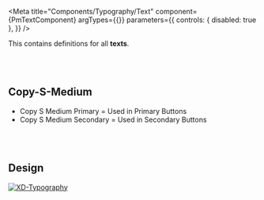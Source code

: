 
<Meta title="Components/Typography/Text" component={PmTextComponent} argTypes={{}} parameters={{
  controls: { disabled: true },
}} />

<Description of={PmTextComponent} />
<Description markdown={`# Typography`}/>




This contains definitions for all **texts**.

<br/><br/>

## Copy-S-Medium

<Canvas withToolbar isColumn>
  <Story name="Copy-S-Medium-Primary" args={{
      text: 'Copy-S-Medium-Primary - Fontsize : 14px - Color : #222222',
      type: 'copy-s-medium-primary',
    }}/>
  <Story name="Copy-S-Medium-Secondary" args={{
      text: 'Copy-S-Medium-Secondary - Fontsize : 14px - Color : #FFFFFF',
      type: 'copy-s-medium-secondary',
    }}/>
</Canvas>

<ul>
    <li>Copy S Medium Primary = Used in Primary Buttons</li>
    <li>Copy S Medium Secondary = Used in Secondary Buttons</li>
</ul>

<br/><br/>


## Design

[![XD-Typography](https://img.shields.io/badge/-Typography-%235c5c5c?logo=adobexd&labelColor=450034)](https://xd.adobe.com/view/3ff4c180-5eee-4b0f-941c-2de05a13ccd2-6aa7/specs/)
